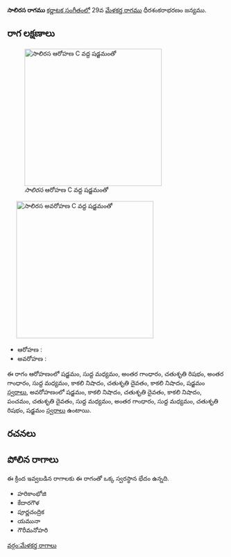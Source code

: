 {{Infobox ragam
	| name          	= సాలిరస
	| synonym	    	= 
	| mela          	= 
	| chakra        	= 
	| janaka        	= 
	| type          	= షడవ-సంపూర్ణ
	| arohanam      	= {{svaraC|S|M1|G3|R2|G3|M1|N3|D2|N3|S'}} 
	| avarohanam    	= {{svaraC|S'|N3|D2|N3|P|D2|M1|G3|M1|R2|S}}
	| jeeva         	=
	| chhaya        	=
	| nyasa         	=
	| vishesha      	= 
	| equivalent  		= 
}}
{{కర్ణాటక సంగీత రాగాలు}}
'''సాలిరస రాగము''' [[కర్ణాటక సంగీతం]]లో 29వ [[మేళకర్త రాగము]] ధీరశంకరాభరణం జన్యము. 


==రాగ లక్షణాలు==
[[Image:salirasa_ar_kb2wiki.png|thumb|right|316px|''సాలిరస'' ఆరోహణ C వద్ద షడ్జమంతో]]
	[[Image:salirasa_av_kb2wiki.png|thumb|right|316px|''సాలిరస'' అవరోహణ C వద్ద షడ్జమంతో]]

* ఆరోహణ : {{svaraC|S|M1|G3|R2|G3|M1|N3|D2|N3|S'}} 
* అవరోహణ : {{svaraC|S'|N3|D2|N3|P|D2|M1|G3|M1|R2|S}}

ఈ రాగం ఆరోహణంలో షడ్జమం, సుద్ద మధ్యమం, అంతర గాంధారం, చతుశృతి రిషభం, అంతర గాంధారం, సుద్ద మధ్యమం, కాకలి  నిషాదం, చతుశృతి దైవతం, కాకలి  నిషాదం, షడ్జమం [[స్వరాలు]], అవరోహణంలో షడ్జమం, కాకలి  నిషాదం, చతుశృతి దైవతం, కాకలి  నిషాదం, పంచమం, చతుశృతి దైవతం, సుద్ద మధ్యమం, అంతర గాంధారం, సుద్ద మధ్యమం, చతుశృతి రిషభం, షడ్జమం [[స్వరాలు]] ఉంటాయి.

==రచనలు==



==పోలిన రాగాలు==
ఈ క్రింద ఇవ్వబడిన రాగాలకు ఈ రాగంతో ఒక్క స్వరస్థాన భేదం ఉన్నది.
* హరికాంభోజి
* కేదారగౌళ
* పూర్ణచంద్రిక
* యమునా
* గౌరీమనోహరి



[[వర్గం:మేళకర్త రాగాలు]]